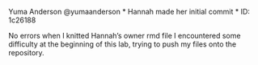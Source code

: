 Yuma Anderson @yumaanderson
* Hannah made her initial commit
* ID: 1c26188

 No errors when I knitted Hannah's owner rmd file
 I encountered some difficulty at the beginning of this lab, trying to push my files onto the repository.
